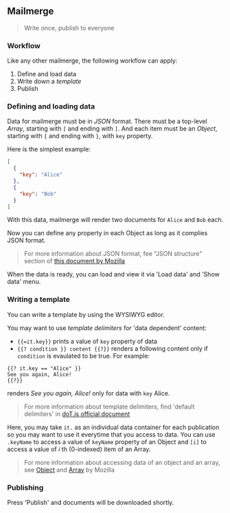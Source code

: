 ## Mailmerge

> Write once, publish to everyone

### Workflow

Like any other mailmerge, the following workflow can apply:

1. Define and load data
1. Write down a _template_
1. Publish

### Defining and loading data

Data for mailmerge must be in _JSON_ format.
There must be a top-level _Array_, starting with `[` and ending with `]`.
And each item must be an _Object_, starting with `{` and ending with `}`, with `key` property.

Here is the simplest example:

```json
[
  {
    "key": "Alice"
  },
  {
    "key": "Bob"
  }
]
```

With this data, mailmerge will render two documents for `Alice` and `Bob` each.

Now you can define any property in each Object as long as it complies JSON format.

> For more information about JSON format,
> fee "JSON structure" section of
> [this document by Mozilla](https://developer.mozilla.org/en-US/docs/Learn/JavaScript/Objects/JSON#json_structure)

When the data is ready, you can load and view it via 'Load data' and 'Show data' menu.

### Writing a template

You can write a template by using the WYSIWYG editor.

You may want to use _template delimiters_ for 'data dependent' content:

- `{{=it.key}}` prints a value of `key` property of data
- `{{? condition }} content {{?}}` renders a following content only if `condition` is evaulated to be true. For example:

```
{{? it.key == "Alice" }}
See you again, Alice!
{{?}}
```

renders _See you again, Alice!_ only for data with `key` Alice.

> For more information about template delimiters,
> find 'default delimiters' in
> [doT.js official document](https://olado.github.io/doT/index.html)

Here, you may take `it.` as an individual data container for each publication so
you may want to use it everytime that you access to data.
You can use `.keyName` to access a value of `keyName` property of an Object and
`[i]` to access a value of _i_ th (0-indexed) item of an Array.

> For more information about accessing data of an object and an array,
> see [Object](https://developer.mozilla.org/en-US/docs/Web/JavaScript/Reference/Global_Objects/Object) and
> [Array](https://developer.mozilla.org/en-US/docs/Web/JavaScript/Reference/Global_Objects/Array) by Mozilla

### Publishing

Press 'Publish' and documents will be downloaded shortly.
